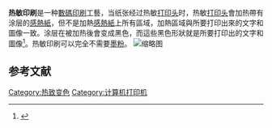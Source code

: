 {{印刷史}}
'''热敏印刷'''是一种[[數碼印刷|數碼印刷]]工藝，当纸张经过热敏[[打印机|打印头]]时，热敏[[打印机|打印头]]會加热帶有涂层的[[感熱紙|感熱紙]]，但不是加熱[[感熱紙|感熱紙]]上所有區域，加熱區域與所要打印出來的文字和圖像一致。涂层在被加热後會变成黑色，而這些黑色形狀就是所要打印出的文字和圖像<ref>{{cite web|url=https://www.merriam-webster.com/dictionary/thermal+printer|title=Definition of THERMAL PRINTER|website=www.merriam-webster.com}}</ref>。热敏印刷可以完全不需要[[墨粉|墨粉]]。  
[[File:Sharp_CE-126P.jpg|缩略图]]      

== 参考文献 ==
{{Reflist}}
{{commonscat|Thermal printers}}
[[Category:热致变色|Category:热致变色]]
[[Category:计算机打印机|Category:计算机打印机]]
